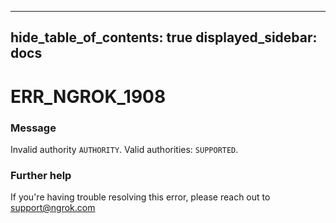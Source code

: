 

---
hide_table_of_contents: true
displayed_sidebar: docs
---


# ERR_NGROK_1908

### Message
Invalid authority `AUTHORITY`. Valid authorities: `SUPPORTED`.

<ErrorDetails error="err_ngrok_1908" />



### Further help
If you're having trouble resolving this error, please reach out to [support@ngrok.com](mailto:support@ngrok.com?subject=Help%20with%20ERR_NGROK_1908)

